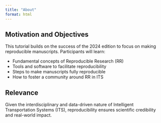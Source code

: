 ```yaml
---
title: "About"
format: html
---
```


## Motivation and Objectives

This tutorial builds on the success of the 2024 edition to focus on making reproducible manuscripts. Participants will learn:

-   Fundamental concepts of Reproducible Research (RR)
-   Tools and software to facilitate reproducibility
-   Steps to make manuscripts fully reproducible
-   How to foster a community around RR in ITS

## Relevance

Given the interdisciplinary and data-driven nature of Intelligent Transportation Systems (ITS), reproducibility ensures scientific credibility and real-world impact.
